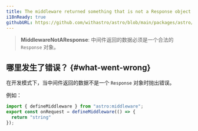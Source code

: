 ```yaml
---
title: The middleware returned something that is not a Response object.
i18nReady: true
githubURL: https://github.com/withastro/astro/blob/main/packages/astro/src/core/errors/errors-data.ts
---
```


> **MiddlewareNotAResponse**: 中间件返回的数据必须是一个合法的 `Response` 对象。

## 哪里发生了错误？ \{#what-went-wrong\}

在开发模式下，当中间件返回的数据不是一个 `Response` 对象时抛出错误。

例如：

```ts
import { defineMiddleware } from "astro:middleware";
export const onRequest = defineMiddleware(() => {
  return "string"
});
```
